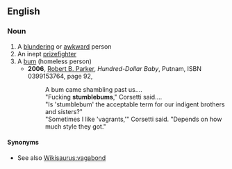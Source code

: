 ==English==
===Noun===
{{en-noun}}
# A [[blundering]] or [[awkward]] person
# An inept [[prizefighter]]
# A [[bum]] (homeless person)
#*'''2006''', [[w:Robert B. Parker|Robert B. Parker]], ''Hundred-Dollar Baby'', Putnam, ISBN 0399153764, page 92,
#*:A bum came shambling past us....
#*:"Fucking '''stumblebums'''," Corsetti said....
#*:"Is 'stumblebum' the acceptable term for our indigent brothers and sisters?"
#*:"Sometimes I like 'vagrants,'" Corsetti said. "Depends on how much style they got."

====Synonyms====
* See also [[Wikisaurus:vagabond]]